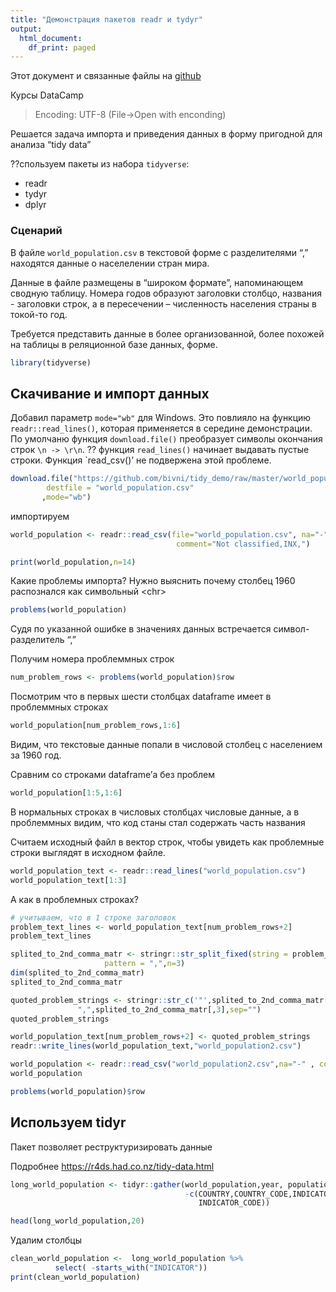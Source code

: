 ```yaml
---
title: "Демонстрация пакетов readr и tydyr"
output:
  html_document:
    df_print: paged
---
```


Этот документ и связанные файлы на [github](https://github.com/bivni/tidy_demo)

Курсы DataCamp  
   

> Encoding: UTF-8  (File->Open with enconding)

Решается задача импорта и приведения данных в форму пригодной для анализа "tidy data"

??спользуем пакеты из набора `tidyverse`:

* readr
* tydyr
* dplyr

### Сценарий 

В файле `world_population.csv` в текстовой форме с разделителями "," находятся данные о населелении стран мира.  

Данные в файле размещены в "широком формате", напоминающем сводную таблицу. Номера годов образуют заголовки столбцо, названия - заголовки строк, а в пересечении -- численность населения страны в токой-то год.

Требуется представить данные в более организованной, более похожей на таблицы в реляционной базе данных, форме.



```r

library(tidyverse)
```



## Скачивание и импорт данных 


Добавил параметр `mode="wb"` для Windows. Это повлияло на функцию `readr::read_lines()`, которая применяется в середине демонстрации. По умолчаню функция `download.file()`  преобразует символы окончания строк `\n -> \r\n`. ?? функция `read_lines()` начинает выдавать пустые строки. Функция `read_csv()' не подвержена этой проблеме.

```r
download.file("https://github.com/bivni/tidy_demo/raw/master/world_population.csv",
        destfile = "world_population.csv"
       ,mode="wb")

```

импортируем 

```r
world_population <- readr::read_csv(file="world_population.csv", na="-",
                                     comment="Not classified,INX,")
```



```r
print(world_population,n=14)
```

Какие проблемы импорта? Нужно выяснить почему столбец 1960 распознался как символьный \<chr\> 


```r
problems(world_population)

```

Судя по указанной ошибке в значениях данных встречается символ-разделитель ","

Получим номера проблеммных строк 

```r
num_problem_rows <- problems(world_population)$row
```

Посмотрим что в первых шести столбцах dataframe имеет в проблеммных строках 

```r
world_population[num_problem_rows,1:6]
```

Видим, что текстовые данные попали в числовой столбец с населением за 1960 год.  

Сравним со строками dataframe'а без проблем 

```r
world_population[1:5,1:6]
```

В нормальных строках в числовых столбцах числовые данные, а в проблеммных видим, что код станы стал содержать часть названия 

Считаем исходный файл в вектор строк, чтобы увидеть как проблемные строки выглядят в исходном файле. 

```r
world_population_text <- readr::read_lines("world_population.csv")
world_population_text[1:3]
```

А как в проблемных строках?

```r
# учитываем, что в 1 строке заголовок 
problem_text_lines <- world_population_text[num_problem_rows+2] 
problem_text_lines
```

```r
splited_to_2nd_comma_matr <- stringr::str_split_fixed(string = problem_text_lines,
                     pattern = ",",n=3)
dim(splited_to_2nd_comma_matr)
splited_to_2nd_comma_matr
```
```r
quoted_problem_strings <- stringr::str_c('"',splited_to_2nd_comma_matr[,1],",",splited_to_2nd_comma_matr[,2],'"',
               ",",splited_to_2nd_comma_matr[,3],sep="")
quoted_problem_strings
```


```r
world_population_text[num_problem_rows+2] <- quoted_problem_strings
readr::write_lines(world_population_text,"world_population2.csv")
```

```r
world_population <- readr::read_csv("world_population2.csv",na="-" , comment="Not classified,INX,") # escape_backslash=T,delim = ','
world_population

```

```r
problems(world_population)$row
```

## Используем tidyr

Пакет позволяет реструктуризировать данные 

Подробнее <https://r4ds.had.co.nz/tidy-data.html>



```r
long_world_population <- tidyr::gather(world_population,year, population,
                                       -c(COUNTRY,COUNTRY_CODE,INDICATOR_NAME,
                                          INDICATOR_CODE))
```



```r
head(long_world_population,20)
```


Удалим столбцы


```r
clean_world_population <-  long_world_population %>% 
          select( -starts_with("INDICATOR")) 
print(clean_world_population)
```


